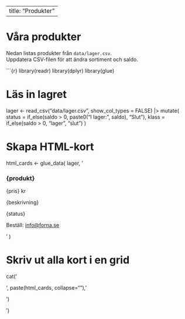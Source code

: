 ::::: grid
---
title: "Produkter"
---

# Våra produkter

Nedan listas produkter från `data/lager.csv`.\
Uppdatera CSV-filen för att ändra sortiment och saldo.

\`\`\`{r} library(readr) library(dplyr) library(glue)

# Läs in lagret

lager \<- read_csv("data/lager.csv", show_col_types = FALSE) \|\> mutate( status = if_else(saldo \> 0, paste0("I lager: ", saldo), "Slut"), klass = if_else(saldo \> 0, "lager", "slut") )

# Skapa HTML-kort

html_cards \<- glue_data( lager, '

::: card
<h3>{produkt}</h3>

<p class="pris">

{pris} kr

</p>

<p>{beskrivning}</p>

<p class="status {klass}">

{status}

</p>

<p>Beställ: <a href="mailto:info@forna.se?subject=Beställning%20{produkt}"> info\@forna.se</a></p>
:::

' )

# Skriv ut alla kort i en grid

cat('

::: grid
', paste(html_cards, collapse="\n"), '
:::

')
:::::

')
